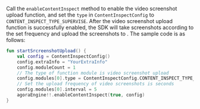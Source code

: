 Call the `enableContentInspect` method to enable the video screenshot upload function, and set the `type` in `ContentInspectConfig` to `CONTENT_INSPECT_TYPE_SUPERVISE`. After the video screenshot upload function is successfully enabled, the SDK will take screenshots according to the set frequency and upload the screenshots to <Vg k="AGORA_BACKEND" />. The sample code is as follows:

``` kotlin
fun startSrcreenshotUpload() {
    val config = ContentInspectConfig()
    config.extraInfo = "YourExtraInfo"
    config.moduleCount = 1
    // The type of function module is video screenshot upload
    config.modules[0].type = ContentInspectConfig.CONTENT_INSPECT_TYPE_SUPERVISE
    // Set the upload frequency of video screenshots is seconds
    config.modules[0].interval = 5
    agoraEngine!!.enableContentInspect(true, config)
}
```